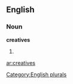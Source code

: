 ==English==

===Noun===
'''creatives'''

# {{plural of|[[creative]]}}

[[Category:English plurals]]

[[ar:creatives]]